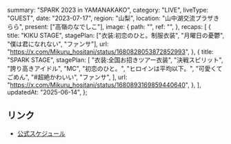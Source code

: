   summary: "SPARK 2023 in YAMANAKAKO",
  category: "LIVE",
  liveType: "GUEST",
  date: "2023-07-17",
  region: "山梨",
  location: "山中湖交流プラザきらら",
  present: ["高嶺のなでしこ"],
  image: {
    path: "",
    ref: "",
  },
  recaps: [
    {
      title: "KIKU STAGE",
      stagePlan: ["衣装:初恋のひと。制服衣装", "月曜日の憂鬱", "僕は君になれない", "ファンサ"],
      url: "https://x.com/Mikuru_hositani/status/1680828053872852993",
    },
    {
      title: "SPARK STAGE",
      stagePlan: [
        "衣装:全国お招きツアー衣装",
        "決戦スピリット",
        "誇り高きアイドル",
        "MC",
        "初恋のひと。",
        "ヒロインは平均以下。",
        "可愛くてごめん",
        "#超絶かわいい",
        "ファンサ",
      ],
      url: "https://x.com/Mikuru_hositani/status/1680893169859440640",
    },
  ],
  updatedAt: "2025-06-14",
};

## リンク

- [公式スケジュール](https://takanenonadeshiko.jp/?p=1012)
